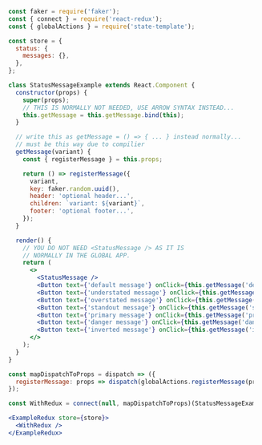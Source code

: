 ```jsx
  const faker = require('faker');
  const { connect } = require('react-redux');
  const { globalActions } = require('state-template');

  const store = { 
    status: { 
      messages: {},
    },
  };

  class StatusMessageExample extends React.Component {
    constructor(props) {
      super(props);
      // THIS IS NORMALLY NOT NEEDED, USE ARROW SYNTAX INSTEAD...
      this.getMessage = this.getMessage.bind(this);
    }

    // write this as getMessage = () => { ... } instead normally...
    // must be this way due to compilier
    getMessage(variant) {
      const { registerMessage } = this.props;

      return () => registerMessage({
        variant,
        key: faker.random.uuid(),
        header: 'optional header...',
        children: `variant: ${variant}`,
        footer: 'optional footer...',
      });
    }

    render() {
      // YOU DO NOT NEED <StatusMessage /> AS IT IS
      // NORMALLY IN THE GLOBAL APP.
      return (
        <>
          <StatusMessage />
          <Button text={'default message'} onClick={this.getMessage('default')} />
          <Button text={'understated message'} onClick={this.getMessage('understated')} />
          <Button text={'overstated message'} onClick={this.getMessage('overstated')} />
          <Button text={'standout message'} onClick={this.getMessage('standout')} />
          <Button text={'primary message'} onClick={this.getMessage('primary')} />
          <Button text={'danger message'} onClick={this.getMessage('danger')} />
          <Button text={'inverted message'} onClick={this.getMessage('inverted')} />
        </>
      );
    }
  }

  const mapDispatchToProps = dispatch => ({
    registerMessage: props => dispatch(globalActions.registerMessage(props)),
  });

  const WithRedux = connect(null, mapDispatchToProps)(StatusMessageExample);

  <ExampleRedux store={store}>
    <WithRedux />
  </ExampleRedux>
```
